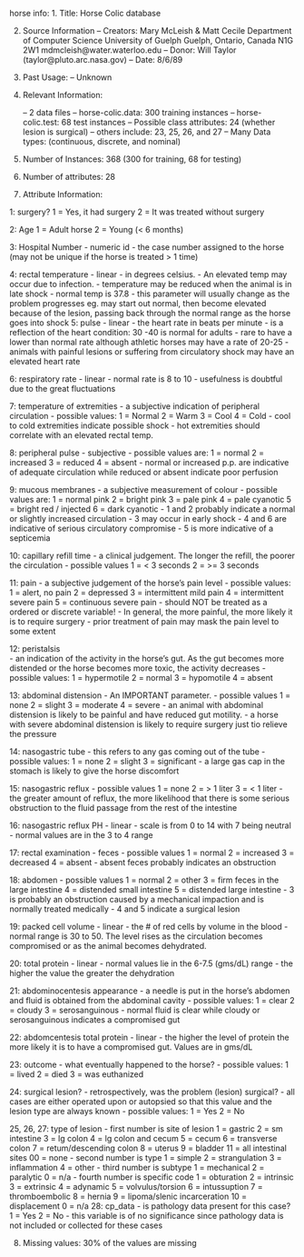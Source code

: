 horse info:
1. Title: Horse Colic database

2. Source Information
   -- Creators: Mary McLeish & Matt Cecile
	  	Department of Computer Science
		University of Guelph
		Guelph, Ontario, Canada N1G 2W1
		mdmcleish@water.waterloo.edu
   -- Donor:    Will Taylor (taylor@pluto.arc.nasa.gov)
   -- Date:     8/6/89

3. Past Usage:
   -- Unknown

4. Relevant Information:

   -- 2 data files 
      -- horse-colic.data: 300 training instances
      -- horse-colic.test: 68 test instances
   -- Possible class attributes: 24 (whether lesion is surgical)
     -- others include: 23, 25, 26, and 27
   -- Many Data types: (continuous, discrete, and nominal)

5. Number of Instances: 368 (300 for training, 68 for testing)

6. Number of attributes: 28

7. Attribute Information:

  1:  surgery?
          1 = Yes, it had surgery
          2 = It was treated without surgery

  2:  Age 
          1 = Adult horse
          2 = Young (< 6 months)

  3:  Hospital Number 
          - numeric id
          - the case number assigned to the horse
            (may not be unique if the horse is treated > 1 time)

  4:  rectal temperature
          - linear
          - in degrees celsius.
          - An elevated temp may occur due to infection.
          - temperature may be reduced when the animal is in late shock
          - normal temp is 37.8
          - this parameter will usually change as the problem progresses
               eg. may start out normal, then become elevated because of
                   the lesion, passing back through the normal range as the
                   horse goes into shock
  5:  pulse 
          - linear
          - the heart rate in beats per minute
          - is a reflection of the heart condition: 30 -40 is normal for adults
          - rare to have a lower than normal rate although athletic horses
            may have a rate of 20-25
          - animals with painful lesions or suffering from circulatory shock
            may have an elevated heart rate

  6:  respiratory rate
          - linear
          - normal rate is 8 to 10
          - usefulness is doubtful due to the great fluctuations

  7:  temperature of extremities
          - a subjective indication of peripheral circulation
          - possible values:
               1 = Normal
               2 = Warm
               3 = Cool
               4 = Cold
          - cool to cold extremities indicate possible shock
          - hot extremities should correlate with an elevated rectal temp.

  8:  peripheral pulse
          - subjective
          - possible values are:
               1 = normal
               2 = increased
               3 = reduced
               4 = absent
          - normal or increased p.p. are indicative of adequate circulation
            while reduced or absent indicate poor perfusion

  9:  mucous membranes
          - a subjective measurement of colour
          - possible values are:
               1 = normal pink
               2 = bright pink
               3 = pale pink
               4 = pale cyanotic
               5 = bright red / injected
               6 = dark cyanotic
          - 1 and 2 probably indicate a normal or slightly increased
            circulation
          - 3 may occur in early shock
          - 4 and 6 are indicative of serious circulatory compromise
          - 5 is more indicative of a septicemia

 10: capillary refill time
          - a clinical judgement. The longer the refill, the poorer the
            circulation
          - possible values
               1 = < 3 seconds
               2 = >= 3 seconds

 11: pain - a subjective judgement of the horse's pain level
          - possible values:
               1 = alert, no pain
               2 = depressed
               3 = intermittent mild pain
               4 = intermittent severe pain
               5 = continuous severe pain
          - should NOT be treated as a ordered or discrete variable!
          - In general, the more painful, the more likely it is to require
            surgery
          - prior treatment of pain may mask the pain level to some extent

 12: peristalsis                              
          - an indication of the activity in the horse's gut. As the gut
            becomes more distended or the horse becomes more toxic, the
            activity decreases
          - possible values:
               1 = hypermotile
               2 = normal
               3 = hypomotile
               4 = absent

 13: abdominal distension
          - An IMPORTANT parameter.
          - possible values
               1 = none
               2 = slight
               3 = moderate
               4 = severe
          - an animal with abdominal distension is likely to be painful and
            have reduced gut motility.
          - a horse with severe abdominal distension is likely to require
            surgery just tio relieve the pressure

 14: nasogastric tube
          - this refers to any gas coming out of the tube
          - possible values:
               1 = none
               2 = slight
               3 = significant
          - a large gas cap in the stomach is likely to give the horse
            discomfort

 15: nasogastric reflux
          - possible values
               1 = none
               2 = > 1 liter
               3 = < 1 liter
          - the greater amount of reflux, the more likelihood that there is
            some serious obstruction to the fluid passage from the rest of
            the intestine

 16: nasogastric reflux PH
          - linear
          - scale is from 0 to 14 with 7 being neutral
          - normal values are in the 3 to 4 range

 17: rectal examination - feces
          - possible values
               1 = normal
               2 = increased
               3 = decreased
               4 = absent
          - absent feces probably indicates an obstruction

 18: abdomen
          - possible values
               1 = normal
               2 = other
               3 = firm feces in the large intestine
               4 = distended small intestine
               5 = distended large intestine
          - 3 is probably an obstruction caused by a mechanical impaction
            and is normally treated medically
          - 4 and 5 indicate a surgical lesion

 19: packed cell volume
          - linear
          - the # of red cells by volume in the blood
          - normal range is 30 to 50. The level rises as the circulation
            becomes compromised or as the animal becomes dehydrated.

 20: total protein
          - linear
          - normal values lie in the 6-7.5 (gms/dL) range
          - the higher the value the greater the dehydration

 21: abdominocentesis appearance
          - a needle is put in the horse's abdomen and fluid is obtained from
            the abdominal cavity
          - possible values:
               1 = clear
               2 = cloudy
               3 = serosanguinous
          - normal fluid is clear while cloudy or serosanguinous indicates
            a compromised gut

 22: abdomcentesis total protein
          - linear
          - the higher the level of protein the more likely it is to have a
            compromised gut. Values are in gms/dL

 23: outcome
          - what eventually happened to the horse?
          - possible values:
               1 = lived
               2 = died
               3 = was euthanized

 24: surgical lesion?
          - retrospectively, was the problem (lesion) surgical?
          - all cases are either operated upon or autopsied so that
            this value and the lesion type are always known
          - possible values:
               1 = Yes
               2 = No

 25, 26, 27: type of lesion
          - first number is site of lesion
               1 = gastric
               2 = sm intestine
               3 = lg colon
               4 = lg colon and cecum
               5 = cecum
               6 = transverse colon
               7 = retum/descending colon
               8 = uterus
               9 = bladder
               11 = all intestinal sites
               00 = none
          - second number is type
               1 = simple
               2 = strangulation
               3 = inflammation
               4 = other
          - third number is subtype
               1 = mechanical
               2 = paralytic
               0 = n/a
          - fourth number is specific code
               1 = obturation
               2 = intrinsic
               3 = extrinsic
               4 = adynamic
               5 = volvulus/torsion
               6 = intussuption
               7 = thromboembolic
               8 = hernia
               9 = lipoma/slenic incarceration
               10 = displacement
               0 = n/a
 28: cp_data
          - is pathology data present for this case?
               1 = Yes
               2 = No
          - this variable is of no significance since pathology data
            is not included or collected for these cases

8. Missing values: 30% of the values are missing